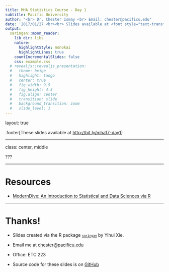 ```yaml
---
title: MHA Statistics Course - Day 1
subtitle: Pacific University
author: "<br> Dr. Chester Ismay <br> Email: chester@pacificu.edu"
date: '2017/01/27 <br><br> Slides available at <font style="text-transform: lowercase;"><http://bit.ly/mha17-day1></font>'
output: 
  xaringan::moon_reader:
    lib_dir: libs
    nature:
      highlightStyle: monokai
      highlightLines: true
    countIncrementalSlides: false
    css: example.css
  # revealjs::revealjs_presentation:
  #   theme: beige
  #   highlight: tango
  #   center: true
  #   fig_width: 9.5
  #   fig_height: 4.5
  #   fig.align: center
  #   transition: slide
  #   background_transition: zoom
  #   slide_level: 1
---
```


layout: true

.footer[These slides available at <http://bit.ly/mha17-day1>]

---

class: center, middle


???


---

# Resources

- [ModernDive:  An Introduction to Statistical and Data Sciences via R](http://moderndive.com/)


---

# Thanks!

- Slides created via the R package [<small>`xaringan`</small>](https://github.com/yihui/xaringan) by Yihui Xie.

- Email me at <chester@pacificu.edu>

- Office: ETC 223

- Source code for these slides is on [GitHub](https://github.com/ismayc/ismayc.github.io/tree/master/workshops/mha17) 

